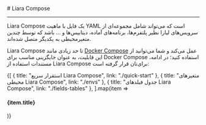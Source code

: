 

<Layout>
<Head>
<title>مستندات Liara Compose - لیارا</title>
<meta property="og:title" content="مستندات خدمات رایانش ابری لیارا" />
<meta property="og:description" content="مستندات مربوط به آشنایی با مفهوم Liara Compose در لیارا"  />
</Head>
# Liara Compose
<hr className="mb-2" />

Liara Compose یک فایل با ماهیت YAML است که می‌تواند شامل مجموعه‌ای از سرویس‌های لیارا نظیر پلتفرم‌ها، برنامه‌های آماده، دیتابیس‌ها و ... باشد که توسط چندین متغیرمحیطی به یکدیگر متصل شده‌اند.
<div className="h-2" />

Liara Compose تا حد زیادی مانند <a href="/paas/docker/how-tos/deploy-docker-compose" className="text-[#2196f3]">Docker Compose</a> عمل می‌کند و شما می‌توانید از این قابلیت، به عنوان جایگزینی مناسب برای Docker Compose استفاده کنید؛ در ادامه، مستندات استفاده از Liara Compose برای‌تان قرار گرفته است:

<div className='h-5' />
<div className="grid md:grid-cols-3 gap-4">
            {[
      {
        title: "استقرار سریع Liara Compose",
        link: "./quick-start"
      },
      {
        title: "متغیرهای محیطی Liara Compose",
        link: "./envs"
      },
      {
        title: "جدول فیلدهای Liara Compose",
        link: "./fields-tables"
      },
  ].map(item =>
    <Link href={item.link}>
    <Card className="flex cursor-pointer w-full items-center justify-between">
        <div className="flex items-center gap-3">
        <h4>
            {item.title}
        </h4>
        </div>
        <GoArrowLeft className="ml-1" />
    </Card>
    </Link>
            )}
</div>


</Layout>